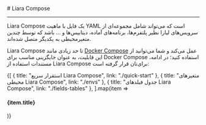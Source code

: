 

<Layout>
<Head>
<title>مستندات Liara Compose - لیارا</title>
<meta property="og:title" content="مستندات خدمات رایانش ابری لیارا" />
<meta property="og:description" content="مستندات مربوط به آشنایی با مفهوم Liara Compose در لیارا"  />
</Head>
# Liara Compose
<hr className="mb-2" />

Liara Compose یک فایل با ماهیت YAML است که می‌تواند شامل مجموعه‌ای از سرویس‌های لیارا نظیر پلتفرم‌ها، برنامه‌های آماده، دیتابیس‌ها و ... باشد که توسط چندین متغیرمحیطی به یکدیگر متصل شده‌اند.
<div className="h-2" />

Liara Compose تا حد زیادی مانند <a href="/paas/docker/how-tos/deploy-docker-compose" className="text-[#2196f3]">Docker Compose</a> عمل می‌کند و شما می‌توانید از این قابلیت، به عنوان جایگزینی مناسب برای Docker Compose استفاده کنید؛ در ادامه، مستندات استفاده از Liara Compose برای‌تان قرار گرفته است:

<div className='h-5' />
<div className="grid md:grid-cols-3 gap-4">
            {[
      {
        title: "استقرار سریع Liara Compose",
        link: "./quick-start"
      },
      {
        title: "متغیرهای محیطی Liara Compose",
        link: "./envs"
      },
      {
        title: "جدول فیلدهای Liara Compose",
        link: "./fields-tables"
      },
  ].map(item =>
    <Link href={item.link}>
    <Card className="flex cursor-pointer w-full items-center justify-between">
        <div className="flex items-center gap-3">
        <h4>
            {item.title}
        </h4>
        </div>
        <GoArrowLeft className="ml-1" />
    </Card>
    </Link>
            )}
</div>


</Layout>